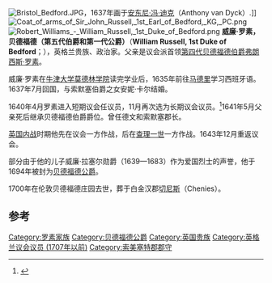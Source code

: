 {{Infobox Peer
|name                  =贝德福德公爵
|image                 =William Russell, 1st Duke of Bedford.jpeg
|image_size            =180px
|caption               =威廉·罗素，第一代贝德福德公爵
|birth_date            =1613年8月
|death_date            =1700年9月7日（87岁）
|parents               =[[弗朗西斯·罗素，第四代贝德福德伯爵|弗朗西斯·罗素，第四代贝德福德伯爵]]<br>Catharine Brydges
|spouse                =Anne Carr
|issue                 =James Russell<br />Margaret Russell<br />John Russell<br />Francis Russell<br />[[William_Russell,_Lord_Russell|William Russell]]<br />[[Lord_Edward_Russell_(1642–1714)|Edward Russell]]<br />Diana Russell
|tenure                =1694年5月11日 – 1700年9月7日
|other_titles          =第一代塔维斯托克侯爵<br />第五代贝德福德伯爵<br />第五代罗素男爵<br />3rd Baron Russell of Thornhaugh<br />第一代豪兰男爵
|title                 =[[贝德福德公爵|贝德福德公爵]]
|successor             =[[赖奥思利·罗素，第二代贝德福德公爵|赖奥思利·罗素]]
}}
[[Image:Bristol_Bedford.JPG|right]]，1637年画于[[安东尼·冯·迪克|安东尼·冯·迪克]]（Anthony van Dyck）.]]
[[File:Coat_of_arms_of_Sir_John_Russell,_1st_Earl_of_Bedford,_KG,_PC.png|thumb]]
[[File:Robert_Williams_-_William_Russell,_1st_Duke_of_Bedford.png|thumb]]
'''威廉·罗素，贝德福德（第五代伯爵和第一代公爵）'''（'''William Russell, 1st Duke of Bedford'''；{{bd|1613年|8月|1700年|9月7日}}），英格兰贵族、政治家。父亲是议会派首领[[第四代贝德福德伯爵弗朗西斯·罗素|第四代贝德福德伯爵弗朗西斯·罗素]]。

威廉·罗素在[[牛津大学莫德林学院|牛津大学莫德林学院]]读完学业后，1635年前往[[马德里|马德里]]学习西班牙语。1637年7月回国，与索默塞伯爵之女安妮·卡尔结婚。

1640年4月罗素进入短期议会任议员，11月再次选为长期议会议员。<ref name=Willis>{{Cite Notitia Parliamentaria|converted=1|part=2|pages=229–239}}</ref>1641年5月父亲死后继承贝德福德伯爵爵位。曾任德文和索默塞郡长。

[[英国内战|英国内战]]时期他先在议会一方作战，后在[[查理一世_(英格兰)|查理一世]]一方作战。1643年12月重返议会。

部分由于他的儿子威廉·拉塞尔勋爵（1639—1683）作为爱国烈士的声誉，他于1694年被封为[[贝德福德公爵|贝德福德公爵]]。

1700年在伦敦贝德福德庄园去世，葬于白金汉郡[[切尼斯|切尼斯]]（Chenies）。

==参考==
{{1911}}
{{reflist|colwidth=30em}}

{{貝德福德公爵}}
{{Authority control}}

{{DEFAULTSORT:Bedford, William Russell, 1st Duke of}}
[[Category:罗素家族|Category:罗素家族]]
[[Category:贝德福德公爵|Category:贝德福德公爵]]
[[Category:英国贵族|Category:英国贵族]]
[[Category:英格兰议会议员_(1707年以前)|Category:英格兰议会议员 (1707年以前)]]
[[Category:索美塞特郡郡守|Category:索美塞特郡郡守]]